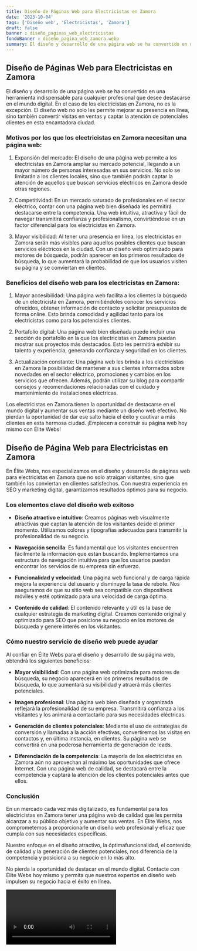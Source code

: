 ```yaml
---
title: Diseño de Páginas Web para Electricistas en Zamora
date: '2023-10-04'
tags: ['Diseño web', 'Electricistas', 'Zamora']
draft: false
banner : diseño_paginas_web_electricistas
fondoBanner : diseño_pagina_web_zamora.webp
summary: El diseño y desarrollo de una página web se ha convertido en una herramienta indispensable para cualquier profesional que desee destacarse en el mundo digital. En el caso de los electricistas en Zamora, no es la excepción. El diseño web no solo les permite mejorar su presencia en línea, sino también convertir visitas en ventas y captar la atención de potenciales clientes en esta encantadora ciudad.
---
```


## Diseño de Páginas Web para Electricistas en Zamora

El diseño y desarrollo de una página web se ha convertido en una herramienta indispensable para cualquier profesional que desee destacarse en el mundo digital. En el caso de los electricistas en Zamora, no es la excepción. El diseño web no solo les permite mejorar su presencia en línea, sino también convertir visitas en ventas y captar la atención de potenciales clientes en esta encantadora ciudad.

### Motivos por los que los electricistas en Zamora necesitan una página web:

1. Expansión del mercado: El diseño de una página web permite a los electricistas en Zamora ampliar su mercado potencial, llegando a un mayor número de personas interesadas en sus servicios. No solo se limitarán a los clientes locales, sino que también podrán captar la atención de aquellos que buscan servicios eléctricos en Zamora desde otras regiones.

2. Competitividad: En un mercado saturado de profesionales en el sector eléctrico, contar con una página web bien diseñada les permitirá destacarse entre la competencia. Una web intuitiva, atractiva y fácil de navegar transmitirá confianza y profesionalismo, convirtiéndose en un factor diferencial para los electricistas en Zamora.

3. Mayor visibilidad: Al tener una presencia en línea, los electricistas en Zamora serán más visibles para aquellos posibles clientes que buscan servicios eléctricos en la ciudad. Con un diseño web optimizado para motores de búsqueda, podrán aparecer en los primeros resultados de búsqueda, lo que aumentará la probabilidad de que los usuarios visiten su página y se conviertan en clientes.

### Beneficios del diseño web para los electricistas en Zamora:

1. Mayor accesibilidad: Una página web facilita a los clientes la búsqueda de un electricista en Zamora, permitiéndoles conocer los servicios ofrecidos, obtener información de contacto y solicitar presupuestos de forma online. Esto brinda comodidad y agilidad tanto para los electricistas como para los potenciales clientes.

2. Portafolio digital: Una página web bien diseñada puede incluir una sección de portafolio en la que los electricistas en Zamora puedan mostrar sus proyectos más destacados. Esto les permitirá exhibir su talento y experiencia, generando confianza y seguridad en los clientes.

3. Actualización constante: Una página web les brinda a los electricistas en Zamora la posibilidad de mantener a sus clientes informados sobre novedades en el sector eléctrico, promociones y cambios en los servicios que ofrecen. Además, podrán utilizar su blog para compartir consejos y recomendaciones relacionadas con el cuidado y mantenimiento de instalaciones eléctricas.

Los electricistas en Zamora tienen la oportunidad de destacarse en el mundo digital y aumentar sus ventas mediante un diseño web efectivo. No pierdan la oportunidad de dar ese salto hacia el éxito y cautivar a más clientes en esta hermosa ciudad. ¡Empiecen a construir su página web hoy mismo con Élite Webs!

<GifSeo />

<Cta />

## Diseño de Página Web para Electricistas en Zamora

En Élite Webs, nos especializamos en el diseño y desarrollo de páginas web para electricistas en Zamora que no solo atraigan visitantes, sino que también los conviertan en clientes satisfechos. Con nuestra experiencia en SEO y marketing digital, garantizamos resultados óptimos para su negocio.

### Los elementos clave del diseño web exitoso

- **Diseño atractivo e intuitivo**: Creamos páginas web visualmente atractivas que captan la atención de los visitantes desde el primer momento. Utilizamos colores y tipografías adecuados para transmitir la profesionalidad de su negocio.

- **Navegación sencilla**: Es fundamental que los visitantes encuentren fácilmente la información que están buscando. Implementamos una estructura de navegación intuitiva para que los usuarios puedan encontrar los servicios de su empresa sin esfuerzo.

- **Funcionalidad y velocidad**: Una página web funcional y de carga rápida mejora la experiencia del usuario y disminuye la tasa de rebote. Nos aseguramos de que su sitio web sea compatible con dispositivos móviles y esté optimizado para una velocidad de carga óptima.

- **Contenido de calidad**: El contenido relevante y útil es la base de cualquier estrategia de marketing digital. Creamos contenido original y optimizado para SEO que posicione su negocio en los motores de búsqueda y genere interés en los visitantes.

### Cómo nuestro servicio de diseño web puede ayudar

Al confiar en Élite Webs para el diseño y desarrollo de su página web, obtendrá los siguientes beneficios:

- **Mayor visibilidad**: Con una página web optimizada para motores de búsqueda, su negocio aparecerá en los primeros resultados de búsqueda, lo que aumentará su visibilidad y atraerá más clientes potenciales.

- **Imagen profesional**: Una página web bien diseñada y organizada reflejará la profesionalidad de su empresa. Transmitirá confianza a los visitantes y los animará a contactarlo para sus necesidades eléctricas.

- **Generación de clientes potenciales**: Mediante el uso de estrategias de conversión y llamadas a la acción efectivas, convertiremos las visitas en contactos y, en última instancia, en clientes. Su página web se convertirá en una poderosa herramienta de generación de leads.

- **Diferenciación de la competencia**: La mayoría de los electricistas en Zamora aún no aprovechan al máximo las oportunidades que ofrece Internet. Con una página web de calidad, se destacará entre la competencia y captará la atención de los clientes potenciales antes que ellos.

### Conclusión

En un mercado cada vez más digitalizado, es fundamental para los electricistas en Zamora tener una página web de calidad que les permita alcanzar a su público objetivo y aumentar sus ventas. En Élite Webs, nos comprometemos a proporcionarle un diseño web profesional y eficaz que cumpla con sus necesidades específicas.

Nuestro enfoque en el diseño atractivo, la óptimafuncionalidad, el contenido de calidad y la generación de clientes potenciales, nos diferencia de la competencia y posiciona a su negocio en lo más alto.

No pierda la oportunidad de destacar en el mundo digital. Contacte con Élite Webs hoy mismo y permita que nuestros expertos en diseño web impulsen su negocio hacia el éxito en línea.

<Video />

<CtaBot job='Electricistas' city='Zamora'/>

<Gmaps query='Zamora+españa+maps' />